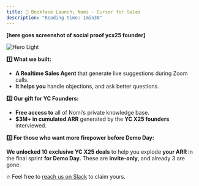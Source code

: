 ```yaml
---
title: 🥇 Bookface Launch; Nomi - Cursor for Sales
description: "Reading time: 1min30"
---
```


**[here goes screenshot of social proof ycx25 founder]**

<img
  className="block dark:hidden"
  src="/images/bookface-launch.png"
  alt="Hero Light"
/>

**1️⃣ What we built:**
- **A Realtime Sales Agent** that generate live suggestions during Zoom calls.
- **It helps you** handle objections, and ask better questions.

**2️⃣ Our gift for YC Founders:**

- **Free access to** all of Nomi’s private knowledge base.
- **$3M+ in cumulated ARR** generated by the **YC X25 founders** interviewed.

**3️⃣ For those who want more firepower before Demo Day:**

**We unlocked 10 exclusive YC X25 deals** to help you explode **your ARR** in the final sprint **for Demo Day.**
These are **invite-only**, and already 3 are gone.

🔥 Feel free to [reach us on Slack](slack://user?team=T086NEWBX4N&id=D08GECD642V) to claim yours.

